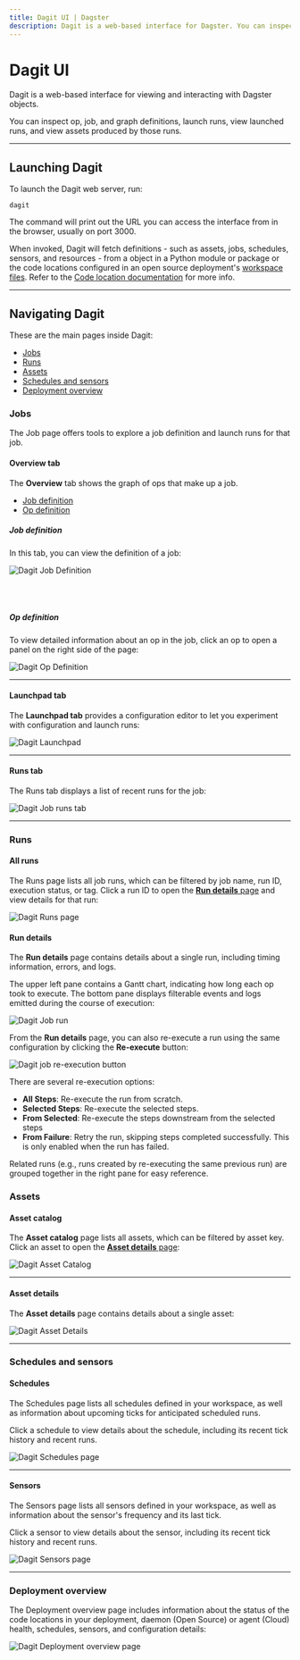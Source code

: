 ```yaml
---
title: Dagit UI | Dagster
description: Dagit is a web-based interface for Dagster. You can inspect op and job definitions, launch runs, view launched runs, and view assets.
---
```


# Dagit UI

Dagit is a web-based interface for viewing and interacting with Dagster objects.

You can inspect op, job, and graph definitions, launch runs, view launched runs, and view assets produced by those runs.

---

## Launching Dagit

To launch the Dagit web server, run:

```shell
dagit
```

The command will print out the URL you can access the interface from in the browser, usually on port 3000.

When invoked, Dagit will fetch definitions - such as assets, jobs, schedules, sensors, and resources - from a <PyObject object="Definitions" /> object in a Python module or package or the code locations configured in an open source deployment's [workspace files](/concepts/code-locations/workspace-files). Refer to the [Code location documentation](/concepts/code-locations) for more info.

---

## Navigating Dagit

These are the main pages inside Dagit:

- [Jobs](#jobs)
- [Runs](#runs)
- [Assets](#assets)
- [Schedules and sensors](#schedules-and-sensors)
- [Deployment overview](#deployment-overview)

### Jobs

The Job page offers tools to explore a job definition and launch runs for that job.

<TabGroup>
<TabItem name="Overview tab">

#### Overview tab

The **Overview** tab shows the graph of ops that make up a job.

- [Job definition](#job-definition)
- [Op definition](#op-definition)

##### **Job definition**

In this tab, you can view the definition of a job:

<!-- ![Dagit Job Definition](/images/tutorial/complex-job.png) -->

<Image
alt="Dagit Job Definition"
src="/images/tutorial/complex-job.png"
width={2313}
height={1298}
/>

<br></br>

##### **Op definition**

To view detailed information about an op in the job, click an op to open a panel on the right side of the page:

<!-- ![Dagit Op Definition](/images/concepts/dagit/op-definition.png) -->

<Image
alt="Dagit Op Definition"
src="/images/concepts/dagit/op-definition.png"
width={2315}
height={1299}
/>

---

</TabItem>
<TabItem name="Launchpad tab">

#### Launchpad tab

The **Launchpad tab** provides a configuration editor to let you experiment with configuration and launch runs:

<!-- ![Dagit Launchpad](/images/tutorial/single-op-launchpad.png) -->

<Image
alt="Dagit Launchpad"
src="/images/tutorial/single-op-launchpad.png"
width={1523}
height={1049}
/>

---

</TabItem>
<TabItem name="Runs tab">

#### Runs tab

The Runs tab displays a list of recent runs for the job:

<!-- ![Dagit Job runs tab](/images/concepts/dagit/runs-tab.png) -->

<Image
alt="Dagit Job runs tab"
src="/images/concepts/dagit/runs-tab.png"
width={1446}
height={754}
/>

---

</TabItem>
</TabGroup>

### Runs

<TabGroup>
<TabItem name="All runs">

#### All runs

The Runs page lists all job runs, which can be filtered by job name, run ID, execution status, or tag. Click a run ID to open the [**Run details** page](#run-details) and view details for that run:

<!-- ![Dagit Runs page](/images/concepts/dagit/all-runs.png) -->

<Image
alt="Dagit Runs page"
src="/images/concepts/dagit/all-runs.png"
width={1861}
height={1300}
/>

</TabItem>
<TabItem name="Run details">

#### Run details

The **Run details** page contains details about a single run, including timing information, errors, and logs.

The upper left pane contains a Gantt chart, indicating how long each op took to execute. The bottom pane displays filterable events and logs emitted during the course of execution:

<!-- ![Dagit Job run](/images/concepts/dagit/single-run.png) -->

<Image
alt="Dagit Job run"
src="/images/concepts/dagit/single-run.png"
width={2318}
height={1298}
/>

From the **Run details** page, you can also re-execute a run using the same configuration by clicking the **Re-execute** button:

<!-- ![Dagit job re-execution button](/images/concepts/dagit/re-execution.png) -->

<Image
alt="Dagit job re-execution button"
src="/images/concepts/dagit/single-run.png"
width={2318}
height={1298}
/>

There are several re-execution options:

- **All Steps**: Re-execute the run from scratch.
- **Selected Steps**: Re-execute the selected steps.
- **From Selected**: Re-execute the steps downstream from the selected steps
- **From Failure**: Retry the run, skipping steps completed successfully. This is only enabled when the run has failed.

Related runs (e.g., runs created by re-executing the same previous run) are grouped together in the right pane for easy reference.

</TabItem>
</TabGroup>

### Assets

<TabGroup>
<TabItem name="Asset catalog">

#### Asset catalog

The **Asset catalog** page lists all assets, which can be filtered by asset key. Click an asset to open the [**Asset details** page](#asset-details):

<!-- ![Dagit Asset Catalog](/images/concepts/dagit/all-assets.png) -->

<Image
alt="Dagit Asset Catalog"
src="/images/concepts/dagit/all-assets.png"
width={3574}
height={1962}
/>

---

</TabItem>
<TabItem name="Asset details">

#### Asset details

The **Asset details** page contains details about a single asset:

<!-- ![Dagit Asset Details](/images/concepts/dagit/asset.png) -->

<Image
alt="Dagit Asset Details"
src="/images/concepts/dagit/asset.png"
width={3574}
height={1962}
/>

---

</TabItem>
</TabGroup>

### Schedules and sensors

<TabGroup>
<TabItem name="Schedules">

#### Schedules

The Schedules page lists all schedules defined in your workspace, as well as information about upcoming ticks for anticipated scheduled runs.

Click a schedule to view details about the schedule, including its recent tick history and recent runs.

<!-- ![Dagit Schedules page](/images/concepts/dagit/schedules.png) -->

<Image
alt="Dagit Schedules page"
src="/images/concepts/dagit/schedules.png"
width={2315}
height={1300}
/>

---

</TabItem>
<TabItem name="Sensors">

#### Sensors

The Sensors page lists all sensors defined in your workspace, as well as information about the sensor's frequency and its last tick.

Click a sensor to view details about the sensor, including its recent tick history and recent runs.

<!-- ![Dagit Sensors page](/images/concepts/dagit/sensors.png) -->

<Image
alt="Dagit Sensors page"
src="/images/concepts/dagit/sensors.png"
width={2311}
height={1299}
/>

---

</TabItem>
</TabGroup>

### Deployment overview

The Deployment overview page includes information about the status of the code locations in your deployment, daemon (Open Source) or agent (Cloud) health, schedules, sensors, and configuration details:

<!-- ![Dagit Deployment overview page](/images/concepts/dagit/deployment-status.png) -->

<Image
alt="Dagit Deployment overview page"
src="/images/concepts/dagit/deployment-status.png"
width={2311}
height={1300}
/>
